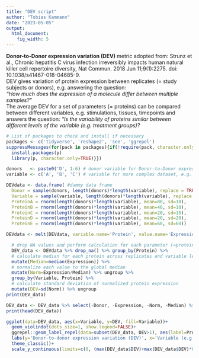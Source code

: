 ```yaml
---
title: "DEV script"
author: "Tobias Kammann"
date: "2023-05-05"
output: 
  html_document: 
    fig_width: 5
---
```


**Donor-to-Donor expression variation (DEV)** metric adopted from: Strunz et al., Chronic hepatitis C virus infection irreversibly impacts human natural killer cell repertoire diversity, Nat Commun. 2018 Jun 11;9(1):2275. doi: 10.1038/s41467-018-04685-9.<br>
DEV gives variation of protein expression between replicates (= study subjects or donors), e.g. answering the question:<br>
*"How much does the expression of a molecule differ between multiple samples?"*<br>
The average DEV for a set of parameters (= proteins) can be compared between different variables, e.g. stimulations, tissues, timepoints and answers the question:
*"Is the variability of proteins similar between different levels of the variable (e.g. treatment groups)?*


```r
# List of packages to check and install if necessary
packages <- c('tidyverse', 'reshape2', 'see', 'ggrepel')
suppressMessages(for(pack in packages){if(!require(pack, character.only=TRUE)){
  install.packages(p)
  library(p, character.only=TRUE)}})
```

```r
donors   <- paste0('D', 1:6) # donor variable for Donor-to-Donor expression variation analysis
variable <- c('A', 'B', 'C') # variable for more complex dataset, e.g. different stimulations or parameters.

DEVdata <- data.frame( #dummy data frame
  Donor = sample(donors, length(donors)*length(variable), replace = TRUE),
  Variable = sample(variable, length(donors)*length(variable), replace = TRUE),
  ProteinA = rnorm(length(donors)*length(variable), mean=80, sd=10),
  ProteinB = rnorm(length(donors)*length(variable), mean=40, sd=10),
  ProteinC = rnorm(length(donors)*length(variable), mean=20, sd=15),
  ProteinD = rnorm(length(donors)*length(variable), mean=20, sd=20),
  ProteinE = rnorm(length(donors)*length(variable), mean=60, sd=60))

DEVdata <- melt(DEVdata, variable.name='Protein', value.name='Expression')

```
```r
  # drop NA values and perform calculation for each parameter (=protein)
  DEV_data <- DEVdata %>% drop_na() %>% group_by(Protein) %>%
  # calculate median for each protein across replicates and variable levels
  mutate(Median=median(Expression)) %>% 
  # normalize each value to the global median
  mutate(Norm=Expression/Median) %>% ungroup %>% 
  group_by(Variable, Protein) %>%
  # calculate standard deviation of normalized protein expression
  mutate(DEV=sd(Norm)) %>% ungroup 
print(DEV_data)

DEV_data <- DEV_data %>% select(-Donor, -Expression, -Norm, -Median) %>% distinct() # remove duplicate rows from donors
print(head(DEV_data))
```
```r
ggplot(data=DEV_data, aes(x=Variable, y=DEV, fill=Variable))+
  geom_violindot(dots_size=1, show.legend=FALSE)+
  ggrepel::geom_label_repel(data=subset(DEV_data, DEV>1), aes(label=Protein), label.size=0.2, fill='white')+
  labs(y='Donor-to-donor expression variation (DEV)', x='Variable (e.g. subset or treatment group)')+
  theme_classic()+
  scale_y_continuous(limits=c(0, (max(DEV_data$DEV)+max(DEV_data$DEV)*0.1)), n.breaks=3, expand=c(0,0))
```


